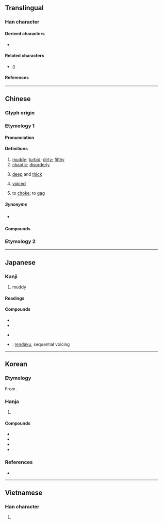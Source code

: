 {{also|浊}}
{{character info}}
==Translingual==

===Han character===
{{Han char|rn=85|rad=水|as=13|sn=16|four=36127|canj=EWLI|ids=⿰氵蜀}}

====Derived characters====
* {{l|mul|[[𢹅]], [[𤅴]]}}

====Related characters====
* {{l|mul|[[浊]]}} ''({{w|Simplified Chinese}})''

====References====
{{Han ref|kx=0654.190|dkj=18440|dj=1064.160|hdz=31758.030|uh=6FC1}}

----

==Chinese==
{{zh-forms|s=浊}}

===Glyph origin===
{{Han etym}}

===Etymology 1===

====Pronunciation====
{{zh-pron
|m=zhuó
|c=zuk6
|mn=qz,tw,xm,zz:ta̍k/qz,tw,xm,zz:cho̍k
|mn_note=ta̍k - vernacular; cho̍k - literary
|mn-t=zuag8
|mc=y
|oc=y
|cat=
}}

====Definitions====
{{zh-hanzi}}

# [[muddy]]; [[turbid]]; [[dirty]]; [[filthy]]
# [[chaotic]]; [[disorderly]]
# {{lb|zh|of voice}} [[deep]] and [[thick]]
# {{lb|zh|phonetics|of consonants}} [[voiced]]
# {{lb|zh|Cantonese}} to [[choke]]; to [[gag]]

=====Synonyms=====
* {{sense|to choke}} {{zh-l|嗆}}

====Compounds====
{{zh-der|乳濁液|五濁惡世|凡胎濁骨|十清九濁|惡濁|懸濁液|揚清抑濁|揚清激濁|汙濁|淟濁|混濁|清塵濁水|清渭濁涇|清濁|清濁同流|清聖濁賢|渾濁|溷濁|激濁揚清|濁世|濁母|濁氣|濁水|濁水溪|濁流|濁涇清渭|濁物|濁聲|濁聲母|濁質凡姿|濁酒|濁酒粗食|濁醪|濁音|濁骨凡胎|白濁|稠濁|紛濁|舉世混濁|行濁言清|言清行濁|貪濁有狀}}

===Etymology 2===
{{zh-see|醪|v|{{qualifier|Min Nan}} dirty}}

----

==Japanese==

===Kanji===
{{ja-kanji|grade=c|rs=水13}}

# muddy

====Readings====
{{ja-readings
|goon=だく
|kanon=たく
|kanyoon=じょく
|kun=にご-す, にご-り, にご-る
}}

====Compounds====
{{top2}}
* {{ja-r|濁音|だくおん}}
* {{ja-r|濁点|だくてん}}
{{mid2}}
* {{ja-r|半濁点|はんだくてん}}
* {{ja-r|連濁|れんだく}}: [[rendaku]], sequential voicing
{{bottom}}

----

==Korean==

===Etymology===
From {{der|ko|ltc|-}} {{ltc-l|濁|id=1}}. {{hanja-hunmong|탁〮|thak|雜語#하01A}}

===Hanja===
{{ko-hanja-search}}
{{ko-hanja|흐리다|흐릴|탁}}

# {{hanja form of|탁|[[muddy]], [[cloudy]]}}

====Compounds====
{{der-top|Compounds}}
* {{ko-l|혼탁|being [[muddy]]; [[turbid]]|[[混濁]]/[[溷濁]]/[[渾濁]]}}
* {{ko-l|탁류|[[muddy]] [[current]]; [[turbid]] [[water]]s|濁流}}
* {{ko-l|^탁주|[[Takju]], Korean unfiltered rice wine|濁酒}}
* {{ko-l|둔탁|being [[blunt]]; [[dull]]|鈍濁}}
{{der-bottom}}

===References===
* {{R:hanjadoc|6470}}

----

==Vietnamese==

===Han character===
{{vi-hantu|[[trọc]], [[đục]], [[rục]], [[sộc]], [[chọc]], [[trạc]]|rs=水13}}

# {{rfdef|vi|sort=水13}}